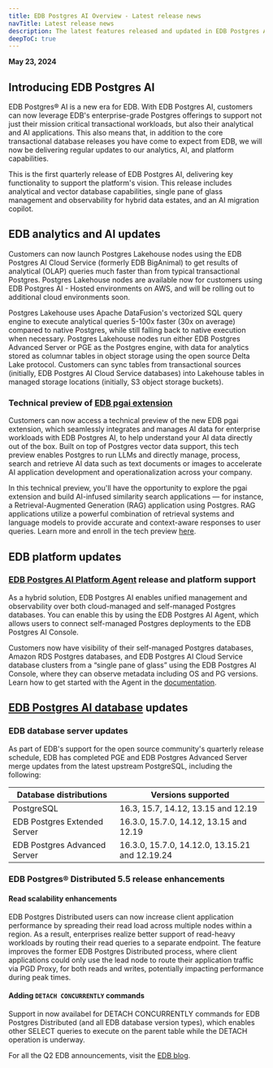 ```yaml
---
title: EDB Postgres AI Overview - Latest release news
navTitle: Latest release news
description: The latest features released and updated in EDB Postgres AI.
deepToC: true
---
```


**May 23, 2024**

## Introducing EDB Postgres AI

EDB Postgres® AI is a new era for EDB. With EDB Postgres AI, customers can now
leverage EDB's enterprise-grade Postgres offerings to support not just their
mission critical transactional workloads, but also their analytical and AI
applications. This also means that, in addition to the core transactional
database releases you have come to expect from EDB, we will now be delivering
regular updates to our analytics, AI, and platform capabilities.

This is the first quarterly release of EDB Postgres AI, delivering key
functionality to support the platform's vision. This release includes analytical
and vector database capabilities, single pane of glass management and
observability for hybrid data estates, and an AI migration copilot.

## EDB analytics and AI updates

Customers can now launch Postgres Lakehouse nodes using the EDB Postgres AI
Cloud Service (formerly EDB BigAnimal) to get results of analytical (OLAP)
queries much faster than from typical transactional Postgres. Postgres Lakehouse
nodes are available now for customers using EDB Postgres AI - Hosted
environments on AWS, and will be rolling out to additional cloud environments
soon.

Postgres Lakehouse uses Apache DataFusion's vectorized SQL query engine to
execute analytical queries 5-100x faster (30x on average) compared to native
Postgres, while still falling back to native execution when necessary. Postgres
Lakehouse nodes run either EDB Postgres Advanced Server or PGE as the Postgres engine, with data for
analytics stored as columnar tables in object storage using the open source
Delta Lake protocol. Customers can sync tables from transactional sources
(initially, EDB Postgres AI Cloud Service databases) into Lakehouse tables in
managed storage locations (initially, S3 object storage buckets). 

### Technical preview of [EDB pgai extension](/edb-postgres-ai/ai-ml)

Customers can now access a technical preview of the new EDB pgai extension,
which seamlessly integrates and manages AI data for enterprise workloads with
EDB Postgres AI, to help understand your AI data directly out of the box. Built
on top of Postgres vector data support, this tech preview enables Postgres to
run LLMs and directly manage, process, search and retrieve AI data such as text
documents or images to accelerate AI application development and
operationalization across your company.

In this technical preview, you'll have the opportunity to explore the pgai extension
and build AI-infused similarity search applications — for instance, a
Retrieval-Augmented Generation (RAG) application using Postgres. RAG
applications utilize a powerful combination of retrieval systems and language
models to provide accurate and context-aware responses to user queries. Learn
more and enroll in the tech preview [here](https://info.enterprisedb.com/pgai-preview).

## EDB platform updates

### [EDB Postgres AI Platform Agent](/edb-postgres-ai/console/agent) release and platform support

As a hybrid solution, EDB Postgres AI enables unified management and observability over both cloud-managed and self-managed Postgres databases. You can enable this by using the EDB Postgres AI Agent, which allows users to connect self-managed Postgres deployments to the EDB Postgres AI Console. 

Customers now have visibility of their self-managed Postgres databases, Amazon RDS Postgres databases, and EDB Postgres AI Cloud Service database clusters from a “single pane of glass” using the EDB Postgres AI Console, where they can observe metadata including OS and PG versions. Learn how to get started with the Agent in the [documentation](/edb-postgres-ai/console/agent).

## [EDB Postgres AI database](/edb-postgres-ai/databases) updates

### EDB database server updates

As part of EDB's support for the open source community's quarterly release
schedule, EDB has completed PGE and EDB Postgres Advanced Server merge updates from
the latest upstream PostgreSQL, including the following:

| Database distributions       | Versions supported                             |
|------------------------------|------------------------------------------------|
| PostgreSQL                   | 16.3, 15.7, 14.12, 13.15 and 12.19             |
| EDB Postgres Extended Server | 16.3.0, 15.7.0, 14.12, 13.15 and 12.19         |
| EDB Postgres Advanced Server | 16.3.0, 15.7.0, 14.12.0, 13.15.21 and 12.19.24 |

### EDB Postgres® Distributed 5.5 release enhancements

#### Read scalability enhancements
EDB Postgres Distributed users can now increase client application performance
by spreading their read load across multiple nodes within a region. As a result,
enterprises realize better support of read-heavy workloads by routing their read
queries to a separate endpoint. The feature improves the former EDB Postgres
Distributed process, where client applications could only use the lead node to
route their application traffic via PGD Proxy, for both reads and writes,
potentially impacting performance during peak times.

#### Adding `DETACH CONCURRENTLY` commands
Support in now availabel for DETACH CONCURRENTLY commands for EDB Postgres
Distributed (and all EDB database version types), which enables other SELECT
queries to execute on the parent table while the DETACH operation is
underway. 

For all the Q2 EDB announcements, visit the [EDB blog](https://www.enterprisedb.com/blog/edb-postgres-ai-q2-release-highlights).
